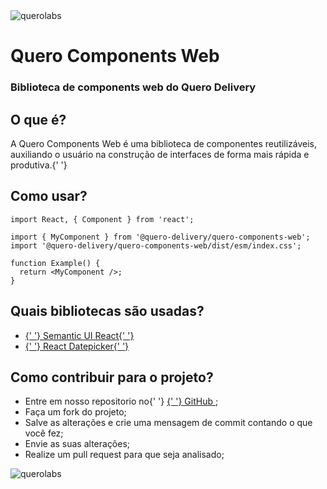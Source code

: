 <Meta title="Introduction" />

<style>{`
  @media (max-width: 1080px) {
  html {
      font-size: 93.75%;
    }
  }

  @media (max-width: 720) {
    html {
      font-size: 87.5%;
    }
  }

  h1, h2, h3, h4, h5, h6 {
    font-size: 1.5rem;
    letter-spacing: 0.05rem;
  }

  .main > p,
  .main li {
    font-size: 1.2rem;
    line-height: 2rem;
  }

  .header {
    display: flex;
    flex-direction: column;
    align-items: center;
  }

  .header img {
    height: 20rem;
    width: 20rem;
  }

  .header h1 {
    color: #9B4DEE;
  }

  .main,
  .title,
  .footer {
    margin: 3rem 0 0;
  }

  .main img {
    margin-top: 2rem;
    width: 28rem;
  }

`}</style>

<div className="header">
  <img src="./querolabs.png" alt="querolabs" />
  <h1>Quero Components Web</h1>
  <h3>Biblioteca de components web do Quero Delivery</h3>
</div>

<div className="main">
  <h2>O que é?</h2>
  <p>
    A Quero Components Web é uma biblioteca de componentes reutilizáveis,
    auxiliando o usuário na construção de interfaces de forma mais rápida e
    produtiva.{' '}
  </p>
</div>

<div className="title">
  <h2>Como usar?</h2>
</div>

```tsx
import React, { Component } from 'react';

import { MyComponent } from '@quero-delivery/quero-components-web';
import '@quero-delivery/quero-components-web/dist/esm/index.css';

function Example() {
  return <MyComponent />;
}
```

<div className="main">
  <h2>Quais bibliotecas são usadas?</h2>

<ul>
  <li>
    <a href="https://react.semantic-ui.com" target="_blank">
      {' '}
      Semantic UI React{' '}
    </a>
  </li>
  <li>
    <a href="https://reactdatepicker.com/" target="_blank">
      {' '}
      React Datepicker{' '}
    </a>
  </li>
</ul>

</div>

<div className="main">
  <h2>Como contribuir para o projeto?</h2>

<ul>
  <li>
    Entre em nosso repositorio no{' '}
    <a
      href="https://github.com/QueroDelivery/quero-components-web"
      target="_blank"
    >
      {' '}
      GitHub
    </a>
    ;
  </li>
  <li>Faça um fork do projeto;</li>
  <li>
    Salve as alterações e crie uma mensagem de commit contando o que você fez;
  </li>
  <li>Envie as suas alterações;</li>
  <li>Realize um pull request para que seja analisado;</li>
</ul>

<img src="./sharing.svg" alt="querolabs" />

</div>
